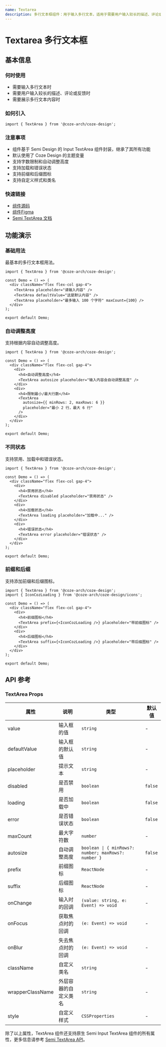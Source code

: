 ```yaml
---
name: Textarea
description: 多行文本框组件：用于输入多行文本，适用于需要用户输入较长的描述、评论或反馈的场景，支持字数限制和自动调整高度。
---
```


# Textarea 多行文本框

## 基本信息

### 何时使用

- 需要输入多行文本时
- 需要用户输入较长的描述、评论或反馈时
- 需要展示多行文本内容时

### 如何引入

```tsx
import { TextArea } from '@coze-arch/coze-design';
```

### 注意事项

- 组件基于 Semi Design 的 Input TextArea 组件封装，继承了其所有功能
- 默认使用了 Coze Design 的主题变量
- 支持字数限制和自动调整高度
- 支持加载和错误状态
- 支持前缀和后缀图标
- 支持自定义样式和类名

### 快速链接

- [组件源码](https://github.com/coze-dev/rush-arch/tree/main/packages/components/coze-design/src/components/textarea)
- [组件Figma](https://www.figma.com/design/mbTx00rwR5YumfWuxAXAIH/CDS-2.0?node-id=10696-161810&m=dev)
- [Semi TextArea 文档](https://semi.design/zh-CN/input/input)

## 功能演示

### 基础用法

最基本的多行文本框用法。

```tsx preview
import { TextArea } from '@coze-arch/coze-design';

const Demo = () => (
  <div className="flex flex-col gap-4">
    <TextArea placeholder="请输入内容" />
    <TextArea defaultValue="这是默认内容" />
    <TextArea placeholder="最多输入 100 个字符" maxCount={100} />
  </div>
);

export default Demo;
```

### 自动调整高度

支持根据内容自动调整高度。

```tsx preview
import { TextArea } from '@coze-arch/coze-design';

const Demo = () => (
  <div className="flex flex-col gap-4">
    <div>
      <h4>自动调整高度</h4>
      <TextArea autosize placeholder="输入内容会自动调整高度" />
    </div>
    <div>
      <h4>限制最小/最大行数</h4>
      <TextArea
        autosize={{ minRows: 2, maxRows: 6 }}
        placeholder="最小 2 行，最大 6 行"
      />
    </div>
  </div>
);

export default Demo;
```

### 不同状态

支持禁用、加载中和错误状态。

```tsx preview
import { TextArea } from '@coze-arch/coze-design';

const Demo = () => (
  <div className="flex flex-col gap-4">
    <div>
      <h4>禁用状态</h4>
      <TextArea disabled placeholder="禁用状态" />
    </div>
    <div>
      <h4>加载状态</h4>
      <TextArea loading placeholder="加载中..." />
    </div>
    <div>
      <h4>错误状态</h4>
      <TextArea error placeholder="错误状态" />
    </div>
  </div>
);

export default Demo;
```

### 前缀和后缀

支持添加前缀和后缀图标。

```tsx preview
import { TextArea } from '@coze-arch/coze-design';
import { IconCozLoading } from '@coze-arch/coze-design/icons';

const Demo = () => (
  <div className="flex flex-col gap-4">
    <div>
      <h4>前缀图标</h4>
      <TextArea prefix={<IconCozLoading />} placeholder="带前缀图标" />
    </div>
    <div>
      <h4>后缀图标</h4>
      <TextArea suffix={<IconCozLoading />} placeholder="带后缀图标" />
    </div>
  </div>
);

export default Demo;
```

## API 参考

### TextArea Props

| 属性             | 说明                 | 类型                                                | 默认值  |
| ---------------- | -------------------- | --------------------------------------------------- | ------- |
| value            | 输入框的值           | `string`                                            | -       |
| defaultValue     | 输入框的默认值       | `string`                                            | -       |
| placeholder      | 提示文本             | `string`                                            | -       |
| disabled         | 是否禁用             | `boolean`                                           | `false` |
| loading          | 是否加载中           | `boolean`                                           | `false` |
| error            | 是否错误状态         | `boolean`                                           | `false` |
| maxCount         | 最大字符数           | `number`                                            | -       |
| autosize         | 自动调整高度         | `boolean \| { minRows?: number; maxRows?: number }` | `false` |
| prefix           | 前缀图标             | `ReactNode`                                         | -       |
| suffix           | 后缀图标             | `ReactNode`                                         | -       |
| onChange         | 输入时的回调         | `(value: string, e: Event) => void`                 | -       |
| onFocus          | 获取焦点时的回调     | `(e: Event) => void`                                | -       |
| onBlur           | 失去焦点时的回调     | `(e: Event) => void`                                | -       |
| className        | 自定义类名           | `string`                                            | -       |
| wrapperClassName | 外层容器的自定义类名 | `string`                                            | -       |
| style            | 自定义样式           | `CSSProperties`                                     | -       |

除了以上属性，TextArea 组件还支持原生 Semi Input TextArea 组件的所有属性，更多信息请参考 [Semi TextArea API](https://semi.design/zh-CN/input/input#TextArea)。

